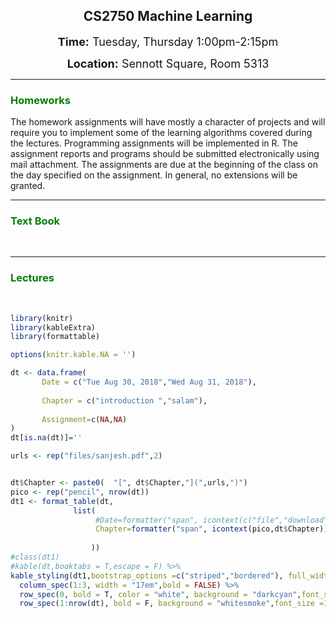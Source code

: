 
<h2><center> CS2750  Machine Learning </center></h2>
<p><b><center><font size= 4px> Time:</b> Tuesday, Thursday 1:00pm-2:15pm</font> </center></p>
<p><b><center><font size= 4px> Location:</b> Sennott Square, Room 5313</font> </center></p>
<hr>

<div style="display: none;">
<h3 style="color:red;"><i class="fa fa-universal-access" style="color:black;"> </i> Announcements </h3>
<ul>
<li><p>The term project reports are due on April 26, 2018 at 1:00pm. The project report should be organized like a conference paper with abstract, introduction, related work, methodology, experimental results, discussion of results and conclusion sections. The reports should be self-explanatory. The methodology section should explain briefly but clearly the methods used and provide relevant references to past work. The code you have developed (not the data !!!) should be submitted in the zip file via a separate link Term project submission link. Please acknowledge any code/packages used to develop the models or the ML algorithms.</p></li>

<li><p>The term project presentations will be held on April 24, 2018 and April 26, 2018 at 1:00pm during the regularly scheduled class time. Click here to access the order of presentations and presentation guidelines . The presentations in the pdf format should be submitted via Course Web by 12:30pm on the day the presentation is scheduled.
The TA office hours are now held in 5324 Sennott Square.</p></li>
</ul> 
<hr>
</div>

<h3 style="color:green;"><i class="fa fa-pencil-square-o" style="color:black;"> </i> Homeworks </h3> 
<p>The homework assignments will have mostly a character of projects and will require you to implement some of the learning algorithms covered during the lectures. Programming assignments will be implemented in R.
The assignment reports and programs should be submitted electronically using mail attachment. The assignments are due at the beginning of the class on the day specified on the assignment. In general, no extensions will be granted.</p>
<hr>

<h3 style="color:green;"><i class="fa fa-map-o" style="color:black;"> </i> Text Book</h3> 
<br>
<hr>

<h3 style="color:green;"><i class="fa fa-folder-o" style="color:black;"> </i> Lectures </h3>
<br>
```r
library(knitr)
library(kableExtra)
library(formattable)

options(knitr.kable.NA = '')

dt <- data.frame(
       Date = c("Tue Aug 30, 2018","Wed Aug 31, 2018"),
       
       Chapter = c("introduction ","salam"),
       
       Assignment=c(NA,NA)
)
dt[is.na(dt)]=''

urls <- rep("files/sanjesh.pdf",2)


dt$Chapter <- paste0(  "[", dt$Chapter,"](",urls,")")
pico <- rep("pencil", nrow(dt))
dt1 <- format_table(dt, 
              list(
                   #Date=formatter("span", icontext(c("file","download"),dt$Date)),
                   Chapter=formatter("span", icontext(pico,dt$Chapter))
                   
                  ))
#class(dt1)
#kable(dt,booktabs = T,escape = F) %>%
kable_styling(dt1,bootstrap_options =c("striped","bordered"), full_width = F, position = "left",font_size = 15) %>%
  column_spec(1:3, width = "17em",bold = FALSE) %>%
  row_spec(0, bold = T, color = "white", background = "darkcyan",font_size =17, align = "left")%>%
  row_spec(1:nrow(dt), bold = F, background = "whitesmoke",font_size =15,align = "left")


```








